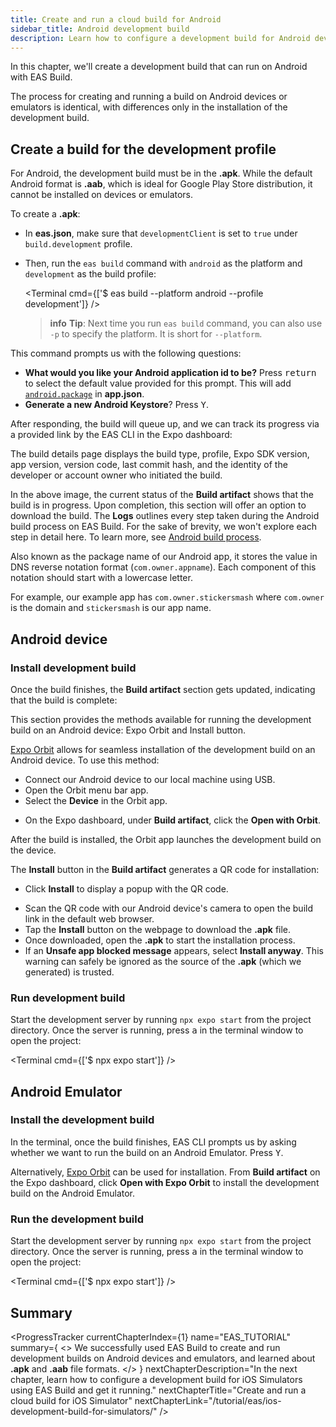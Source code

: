 ```yaml
---
title: Create and run a cloud build for Android
sidebar_title: Android development build
description: Learn how to configure a development build for Android devices and emulators using EAS Build.
---
```



In this chapter, we'll create a development build that can run on Android with EAS Build.

The process for creating and running a build on Android devices or emulators is identical, with differences only in the installation of the development build.

## Create a build for the development profile

For Android, the development build must be in the **.apk**. While the default Android format is **.aab**, which is ideal for Google Play Store distribution, it cannot be installed on devices or emulators.

To create a **.apk**:

- In **eas.json**, make sure that `developmentClient` is set to `true` under `build.development` profile.
- Then, run the `eas build` command with `android` as the platform and `development` as the build profile:

  <Terminal cmd={['$ eas build --platform android --profile development']} />

  > **info** **Tip**: Next time you run `eas build` command, you can also use `-p` to specify the platform. It is short for `--platform`.

This command prompts us with the following questions:

- **What would you like your Android application id to be?** Press <kbd>return</kbd> to select the default value provided for this prompt. This will add [`android.package`](/versions/latest/config/app/#package) in **app.json**.
- **Generate a new Android Keystore**? Press <kbd>Y</kbd>.

After responding, the build will queue up, and we can track its progress via a provided link by the EAS CLI in the Expo dashboard:

<ContentSpotlight
  alt="Android development build details and progress in Expo dashboard"
  src="/static/images/tutorial/eas/android-build-details.png"
  className="max-w-[800px]"
/>

<Collapsible summary="What information does a build details page contain?">

The build details page displays the build type, profile, Expo SDK version, app version, version code, last commit hash, and the identity of the developer or account owner who initiated the build.

In the above image, the current status of the **Build artifact** shows that the build is in progress. Upon completion, this section will offer an option to download the build. The **Logs** outlines every step taken during the Android build process on EAS Build. For the sake of brevity, we won't explore each step in detail here. To learn more, see [Android build process](/build-reference/android-builds/).

</Collapsible>

<Collapsible summary="What is an Android application ID?">

Also known as the package name of our Android app, it stores the value in DNS reverse notation format (`com.owner.appname`). Each component of this notation should start with a lowercase letter.

For example, our example app has `com.owner.stickersmash` where `com.owner` is the domain and `stickersmash` is our app name.

</Collapsible>

## Android device

<Step label="1">

### Install development build

Once the build finishes, the **Build artifact** section gets updated, indicating that the build is complete:

<ContentSpotlight
  alt="Build artifact gives the option to download development build for Android devices and emulators"
  src="/static/images/tutorial/eas/android-build-artifact.png"
/>

This section provides the methods available for running the development build on an Android device: Expo Orbit and Install button.

[Expo Orbit](https://expo.dev/orbit) allows for seamless installation of the development build on an Android device. To use this method:

- Connect our Android device to our local machine using USB.
- Open the Orbit menu bar app.
- Select the **Device** in the Orbit app.

<ContentSpotlight
  alt="Expo Orbit app interface when connected to an Android device"
  src="/static/images/tutorial/eas/android-orbit.png"
  className="max-w-[300px]"
/>

- On the Expo dashboard, under **Build artifact**, click the **Open with Orbit**.

After the build is installed, the Orbit app launches the development build on the device.

<Collapsible summary="Alternate: Use the Install button and QR code">

The **Install** button in the **Build artifact** generates a QR code for installation:

- Click **Install** to display a popup with the QR code.

<ContentSpotlight
  alt="Install button generates a QR code for easy installation on Android devices and emulators"
  src="/static/images/tutorial/eas/android-qr-code.png"
  className="max-w-[480px]"
/>

- Scan the QR code with our Android device's camera to open the build link in the default web browser.
- Tap the **Install** button on the webpage to download the **.apk** file.
- Once downloaded, open the **.apk** to start the installation process.
- If an **Unsafe app blocked message** appears, select **Install anyway**. This warning can safely be ignored as the source of the **.apk** (which we generated) is trusted.

<ContentSpotlight
  alt="Unsafe app message dialog on Android device when installing development build"
  src="/static/images/tutorial/eas/android-unsafe-dialog.png"
  className="max-w-[300px]"
/>

</Collapsible>

</Step>

<Step label="2">

### Run development build

Start the development server by running `npx expo start` from the project directory. Once the server is running, press <kbd>a</kbd> in the terminal window to open the project:

<Terminal cmd={['$ npx expo start']} />

</Step>

## Android Emulator

<Step label="1">

### Install the development build

In the terminal, once the build finishes, EAS CLI prompts us by asking whether we want to run the build on an Android Emulator. Press <kbd>Y</kbd>.

<ContentSpotlight
  alt="EAS CLI automatically gives to run build on Android Emulator"
  src="/static/images/tutorial/eas/android-emulator-cli.png"
  className="max-w-[600px]"
/>

<Collapsible summary="Alternate: Use Expo Orbit">

Alternatively, [Expo Orbit](/build/orbit/) can be used for installation. From **Build artifact** on the Expo dashboard, click **Open with Expo Orbit** to install the development build on the Android Emulator.

</Collapsible>

</Step>

<Step label="2">

### Run the development build

Start the development server by running `npx expo start` from the project directory. Once the server is running, press <kbd>a</kbd> in the terminal window to open the project:

<Terminal cmd={['$ npx expo start']} />

</Step>

## Summary

<ProgressTracker
  currentChapterIndex={1}
  name="EAS_TUTORIAL"
  summary={
    <>
      We successfully used EAS Build to create and run development builds on Android devices and
      emulators, and learned about <strong>.apk</strong> and <strong>.aab</strong> file formats.
    </>
  }
  nextChapterDescription="In the next chapter, learn how to configure a development build for iOS Simulators using EAS Build and get it running."
  nextChapterTitle="Create and run a cloud build for iOS Simulator"
  nextChapterLink="/tutorial/eas/ios-development-build-for-simulators/"
/>
